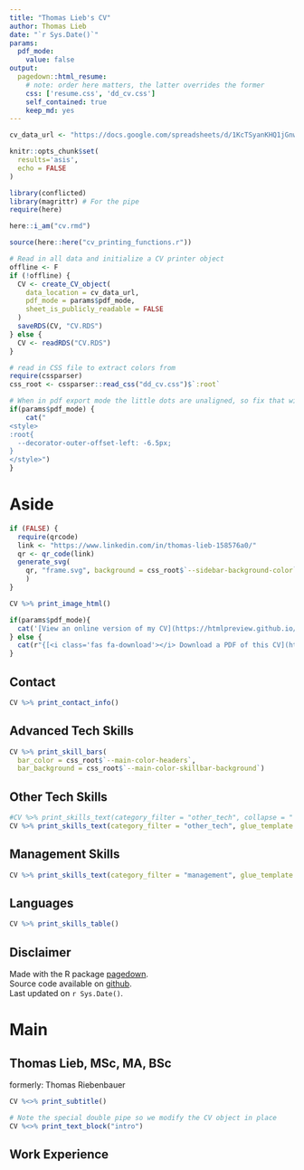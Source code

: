 ```yaml
---
title: "Thomas Lieb's CV"
author: Thomas Lieb
date: "`r Sys.Date()`"
params:
  pdf_mode:
    value: false
output:
  pagedown::html_resume:
    # note: order here matters, the latter overrides the former
    css: ['resume.css', 'dd_cv.css']
    self_contained: true
    keep_md: yes
---
```


```{=html}
<!--
Tailoring CV for specific applications

* copy & adjust spreadsheet and run script by adjusting spreadsheet link
* if code needs to be adjusted, could be done via a branch or copy of code saved along with CV
-->
```

```r
cv_data_url <- "https://docs.google.com/spreadsheets/d/1KcTSyanKHQ1jGnwVd6AxMcb3zXLvt-2RKzsPOfmI5Cw/edit#gid=917338460"
```


```r
knitr::opts_chunk$set(
  results='asis', 
  echo = FALSE
)

library(conflicted)
library(magrittr) # For the pipe
require(here)

here::i_am("cv.rmd")

source(here::here("cv_printing_functions.r"))

# Read in all data and initialize a CV printer object
offline <- F
if (!offline) {
  CV <- create_CV_object(
    data_location = cv_data_url,  
    pdf_mode = params$pdf_mode,
    sheet_is_publicly_readable = FALSE
  )
  saveRDS(CV, "CV.RDS")
} else {
  CV <- readRDS("CV.RDS")
}

# read in CSS file to extract colors from
require(cssparser)
css_root <- cssparser::read_css("dd_cv.css")$`:root`
```


```r
# When in pdf export mode the little dots are unaligned, so fix that with some conditional CSS.
if(params$pdf_mode) {
    cat("
<style>
:root{
  --decorator-outer-offset-left: -6.5px;
}
</style>")
}
```


Aside
================================================================================

```r
if (FALSE) {
  require(qrcode)
  link <- "https://www.linkedin.com/in/thomas-lieb-158576a0/"
  qr <- qr_code(link)
  generate_svg(
    qr, "frame.svg", background = css_root$`--sidebar-background-color`
    )
}
```


<!-- image at the top of aside -->
```r
CV %>% print_image_html()
```

```r
if(params$pdf_mode){
  cat('[View an online version of my CV](https://htmlpreview.github.io/?https://github.com/rietho/cv/blob/main/cv.html){target="_blank"}')
} else {
  cat(r"{[<i class='fas fa-download'></i> Download a PDF of this CV](https://github.com/rietho/cv/raw/main/cv.pdf){target="_blank"}}")
}
```

Contact {#contact}
--------------------------------------------------------------------------------

```r
CV %>% print_contact_info()
```

Advanced Tech Skills {#main_tech_skills}
--------------------------------------------------------------------------------

```r
CV %>% print_skill_bars(
  bar_color = css_root$`--main-color-headers`, 
  bar_background = css_root$`--main-color-skillbar-background`)
```

Other Tech Skills {#other_tech_skills}
--------------------------------------------------------------------------------

```r
#CV %>% print_skills_text(category_filter = "other_tech", collapse = " - ")
CV %>% print_skills_text(category_filter = "other_tech", glue_template = "list", collapse = "\n")
```

Management Skills {#management_skills}
--------------------------------------------------------------------------------
```r
CV %>% print_skills_text(category_filter = "management", glue_template = "list", collapse = "\n")
```

<!--
Attributes {#attributes}
--------------------------------------------------------------------------------

```r
CV %>% print_skills_text(category_filter = "attributes")
```
-->


Languages {#languages}
--------------------------------------------------------------------------------

```r
CV %>% print_skills_table()
```


Disclaimer {#disclaimer}
--------------------------------------------------------------------------------

Made with the R package [pagedown](https://github.com/rstudio/pagedown){target="_blank"}.<br>
Source code available on [github](https://github.com/rietho/cv){target="_blank"}.<br>
Last updated on `r Sys.Date()`.


# Main

## Thomas Lieb, MSc, MA, BSc {#title}

<p class="formerly">
formerly: Thomas Riebenbauer
</p>


```r
CV %<>% print_subtitle()
```

```r
# Note the special double pipe so we modify the CV object in place
CV %<>% print_text_block("intro") 
```

## Work Experience {data-icon="suitcase"}

```{=html}
<!--!
::: aside
```r
CV %<>% print_text_block('industy_experience_aside')
```
:::
-->
```

```r
CV %<>% print_section('industry_positions')
```

## Education {data-icon="graduation-cap" data-concise="true"}

```{=html}
<!--!
::: aside
```r
CV %<>% print_text_block('education_aside')
```
:::
-->
```

```r
glue_template <- "
### {title}

{institution}

{loc}

{timeline}

:::concise
{description_bullets}
:::
\n\n\n"
CV %<>% print_section('education', glue_template = glue_template)
```

```{=html}
<!-- These breaks just force a new page so section doesnt get cut off 
<br>
<br>
<br>
-->
```
